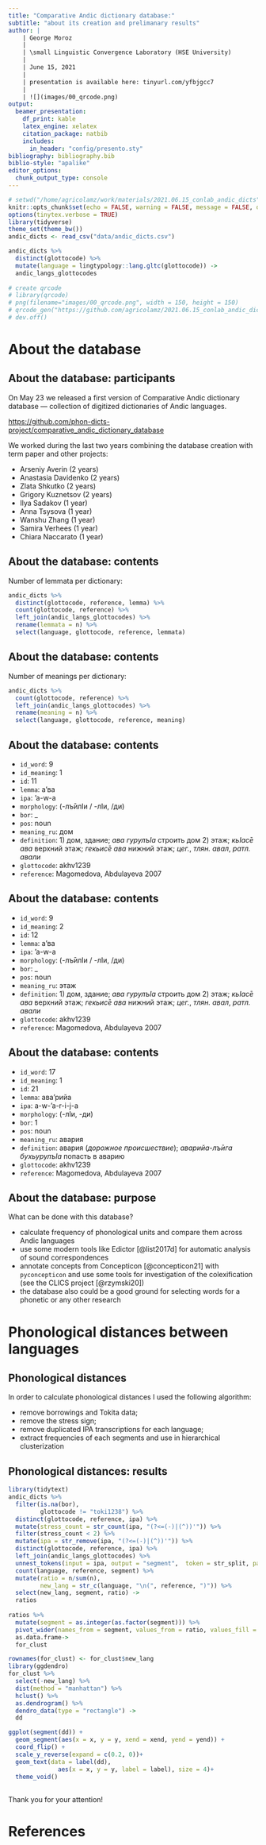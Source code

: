 ```yaml
---
title: "Comparative Andic dictionary database:"
subtitle: "about its creation and prelimanary results"
author: |
    | George Moroz
    | 
    | \small Linguistic Convergence Laboratory (HSE University)
    |
    | June 15, 2021
    |
    | presentation is available here: tinyurl.com/yfbjgcc7
    |
    | ![](images/00_qrcode.png)
output: 
  beamer_presentation:
    df_print: kable
    latex_engine: xelatex
    citation_package: natbib
    includes:
      in_header: "config/presento.sty"
bibliography: bibliography.bib
biblio-style: "apalike"
editor_options: 
  chunk_output_type: console
---
```


```r
# setwd("/home/agricolamz/work/materials/2021.06.15_conlab_andic_dicts")
knitr::opts_chunk$set(echo = FALSE, warning = FALSE, message = FALSE, dev='cairo_pdf')
options(tinytex.verbose = TRUE)
library(tidyverse)
theme_set(theme_bw())
andic_dicts <- read_csv("data/andic_dicts.csv")

andic_dicts %>% 
  distinct(glottocode) %>% 
  mutate(language = lingtypology::lang.gltc(glottocode)) ->
  andic_langs_glottocodes
  
# create qrcode
# library(qrcode)
# png(filename="images/00_qrcode.png", width = 150, height = 150)
# qrcode_gen("https://github.com/agricolamz/2021.06.15_conlab_andic_dicts/raw/master/2021.06.15_conlab_andic_dicts.pdf")
# dev.off()
```

#  About the database

## About the database: participants

On May 23 we released a first version of Comparative Andic dictionary database --- collection of digitized dictionaries of Andic languages.

<https://github.com/phon-dicts-project/comparative_andic_dictionary_database> \pause

We worked during the last two years combining the database creation with term paper and other projects:

* Arseniy Averin (2 years)
* Anastasia Davidenko (2 years)
* Zlata Shkutko (2 years)
* Grigory Kuznetsov (2 years)
* Ilya Sadakov (1 year)
* Anna Tsysova (1 year)
* Wanshu Zhang (1 year)
* Samira Verhees (1 year)
* Chiara Naccarato (1 year)

## About the database: contents

Number of lemmata per dictionary:

```r
andic_dicts %>% 
  distinct(glottocode, reference, lemma) %>% 
  count(glottocode, reference) %>% 
  left_join(andic_langs_glottocodes) %>% 
  rename(lemmata = n) %>% 
  select(language, glottocode, reference, lemmata)
```

## About the database: contents

Number of meanings per dictionary\footnote[frame]{Except Chamalal and Botlikh: those dictionaries have not been split yet.}:

```r
andic_dicts %>% 
  count(glottocode, reference) %>% 
  left_join(andic_langs_glottocodes) %>% 
  rename(meaning = n) %>% 
  select(language, glottocode, reference, meaning)
```

## About the database: contents

* `id_word`: 9
* `id_meaning`: 1
* `id`: 11
* `lemma`: а'ва
* `ipa`: 'a-w-a
* `morphology`: (-лъ̄илIи / -лIи, /ди)
* `bor`: _
* `pos`: noun
* `meaning_ru`: дом
* `definition`: 1) дом, здание; *ава гурулъIа* строить дом 2) этаж; *кьIас̄е ава* верхний этаж; *гекьис̄е ава* нижний этаж; _цег._, _тлян._ *авал*, _ратл._ *авали*
* `glottocode`: akhv1239
* `reference`: Magomedova, Abdulayeva 2007

## About the database: contents

* `id_word`: 9
* `id_meaning`: 2
* `id`: 12
* `lemma`: а'ва
* `ipa`: 'a-w-a
* `morphology`: (-лъ̄илIи / -лIи, /ди)
* `bor`: _
* `pos`: noun
* `meaning_ru`: этаж
* `definition`: 1) дом, здание; *ава гурулъIа* строить дом 2) этаж; *кьIас̄е ава* верхний этаж; *гекьис̄е ава* нижний этаж; _цег._, _тлян._ *авал*, _ратл._ *авали*
* `glottocode`: akhv1239
* `reference`: Magomedova, Abdulayeva 2007

## About the database: contents

* `id_word`: 17
* `id_meaning`: 1
* `id`: 21
* `lemma`: ава'рийа
* `ipa`: a-w-'a-r-i-j-a
* `morphology`: (-лIи, -ди)
* `bor`: 1
* `pos`: noun
* `meaning_ru`: авария
* `definition`: авария (_дорожное происшествие_); *аварийа-лъ̄ига бухьурулъIа* попасть в аварию
* `glottocode`: akhv1239
* `reference`: Magomedova, Abdulayeva 2007

## About the database: purpose

What can be done with this database?

* calculate frequency of phonological units and compare them across Andic languages
* use some modern tools like Edictor [@list2017d] for automatic analysis of sound correspondences
* annotate concepts from Concepticon [@concepticon21] with `pyconcepticon` and use some tools for investigation of the colexification (see the CLICS project [@rzymski20])
* the database also could be a good ground for selecting words for a phonetic or any other research

# Phonological distances between languages

## Phonological distances

In order to calculate phonological distances I used the following algorithm:

* remove borrowings and Tokita data;
* remove the stress sign;
* remove duplicated IPA transcriptions for each language;
* extract frequencies of each segments and use in hierarchical clusterization

## Phonological distances: results  

```r
library(tidytext)
andic_dicts %>% 
  filter(is.na(bor), 
         glottocode != "toki1238") %>% 
  distinct(glottocode, reference, ipa) %>% 
  mutate(stress_count = str_count(ipa, "(?<=(-)|(^))'")) %>% 
  filter(stress_count < 2) %>% 
  mutate(ipa = str_remove(ipa, "(?<=(-)|(^))'")) %>% 
  distinct(glottocode, reference, ipa) %>% 
  left_join(andic_langs_glottocodes) %>%
  unnest_tokens(input = ipa, output = "segment",  token = str_split, pattern = "-") %>% 
  count(language, reference, segment) %>% 
  mutate(ratio = n/sum(n),
         new_lang = str_c(language, "\n(", reference, ")")) %>% 
  select(new_lang, segment, ratio) ->
  ratios
  
ratios %>% 
  mutate(segment = as.integer(as.factor(segment))) %>% 
  pivot_wider(names_from = segment, values_from = ratio, values_fill = 0) %>% 
  as.data.frame->
  for_clust

rownames(for_clust) <- for_clust$new_lang
library(ggdendro)
for_clust %>%
  select(-new_lang) %>% 
  dist(method = "manhattan") %>% 
  hclust() %>% 
  as.dendrogram() %>% 
  dendro_data(type = "rectangle") ->
  dd

ggplot(segment(dd)) + 
  geom_segment(aes(x = x, y = y, xend = xend, yend = yend)) + 
  coord_flip() + 
  scale_y_reverse(expand = c(0.2, 0))+
  geom_text(data = label(dd), 
              aes(x = x, y = y, label = label), size = 4)+
  theme_void()
```


## {}

\LARGE Thank you for your attention!

# References {.allowframebreaks}
